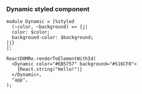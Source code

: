 ### Dynamic styled component
```reason
module Dynamic = [%styled
  (~color, ~background) => {j|
  color: $color;
  background-color: $background;
|j}
];

ReactDOMRe.renderToElementWithId(
  <Dynamic color="#EB5757" background="#516CF0">
    {React.string("Hello!")}
  </Dynamic>,
  "app",
);
```
